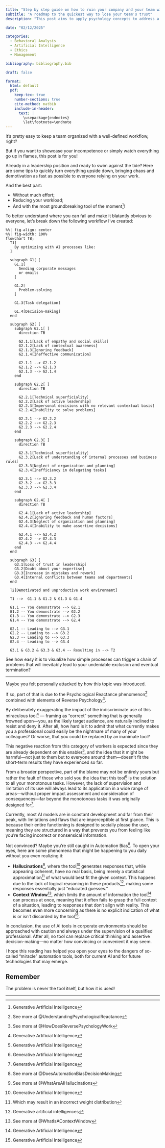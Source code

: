 ```yaml
---
title: "Step by step guide on how to ruin your company and your team with AI"
subtitle: "A roadmap to the quickest way to lose your team's trust"
description: "This post aims to apply psychology concepts to address a sensitive topic for those who are limited by the use of generative artificial intelligence tools in the professional environment, acting as a direct attack on the intellect, raising questions and seeking plausible solutions."

date: "02/12/2025"

categories:
  - Behavioral Analysis
  - Artificial Intelligence
  - Ethics
  - Management

bibliography: bibliography.bib

draft: false

format:
  html: default
  pdf:
    keep-tex: true
    number-sections: true
    cite-method: natbib
    include-in-header:
      text: |
        \usepackage{endnotes}
        \let\footnote=\endnote
---
```


It's pretty easy to keep a team organized with a well-defined workflow, right?

But if you want to showcase your incompetence or simply watch everything go up in flames, this post is for you!

Already in a leadership position and ready to swim against the tide? Here are some tips to quickly turn everything upside down, bringing chaos and demotivation as fast as possible to everyone relying on your work.

And the best part:

* Without much effort;
* Reducing your workload;
* And with the most groundbreaking tool of the moment[^1]!

To better understand where you can fail and make it blatantly obvious to everyone, let’s break down the following workflow I’ve created:

```mermaid
%%| fig-align: center
%%| fig-width: 100%
flowchart TB;
  T1[
    By optimizing with AI processes like:
  ]

  subgraph G1[ ]
    G1.1[
      Sending corporate messages
      or emails
    ]

    G1.2[
      Problem-solving
    ]

    G1.3[Task delegation]

    G1.4[Decision-making]
  end

  subgraph G2[ ]
    subgraph G2.1[ ]
      direction TB

      G2.1.1[Lack of empathy and social skills]
      G2.1.2[Lack of contextual awareness]
      G2.1.3[Ignoring feedback]
      G2.1.4[Ineffective communication]

      G2.1.1 --> G2.1.2
      G2.1.2 --> G2.1.3
      G2.1.3 --> G2.1.4
    end

    subgraph G2.2[ ]
      direction TB

      G2.2.1[Technical superficiality]
      G2.2.2[Lack of active leadership]
      G2.2.3[Impersonal decisions with no relevant contextual basis]
      G2.2.4[Inability to solve problems]

      G2.2.1 --> G2.2.2
      G2.2.2 --> G2.2.3
      G2.2.3 --> G2.2.4
    end

    subgraph G2.3[ ]
      direction TB

      G2.3.1[Technical superficiality]
      G2.3.2[Lack of understanding of internal processes and business rules]
      G2.3.3[Neglect of organization and planning]
      G2.3.4[Inefficiency in delegating tasks]

      G2.3.1 --> G2.3.2
      G2.3.2 --> G2.3.3
      G2.3.3 --> G2.3.4
    end

    subgraph G2.4[ ]
      direction TB

      G2.4.1[Lack of active leadership]
      G2.4.2[Ignoring feedback and human factors]
      G2.4.3[Neglect of organization and planning]
      G2.4.4[Inability to make assertive decisions]

      G2.4.1 --> G2.4.2
      G2.4.2 --> G2.4.3
      G2.4.3 --> G2.4.4
    end
  end

  subgraph G3[ ]
    G3.1[Loss of trust in leadership]
    G3.2[Doubt about your expertise]
    G3.3[Increase in mistakes and rework]
    G3.4[Internal conflicts between teams and departments]
  end

  T2[Demotivated and unproductive work environment]

  T1 -->  G1.1 & G1.2 & G1.3 & G1.4

  G1.1 -- You demonstrate --> G2.1
  G1.2 -- You demonstrate --> G2.2
  G1.3 -- You demonstrate --> G2.3
  G1.4 -- You demonstrate --> G2.4

  G2.1 -- Leading to --> G3.1
  G2.2 -- Leading to --> G3.2
  G2.3 -- Leading to --> G3.3
  G2.4 -- Leading to --> G3.4

  G3.1 & G3.2 & G3.3 & G3.4 -- Resulting in --> T2
```

See how easy it is to visualize how simple processes can trigger a chain of problems that will inevitably lead to your undeniable exclusion and eventual termination?

::: {.content-visible when-format="html"}

---

:::

Maybe you felt personally attacked by how this topic was introduced.

If so, part of that is due to the Psychological Reactance phenomenon[^2] combined with elements of Reverse Psychology[^3].

By deliberately exaggerating the impact of the indiscriminate use of this miraculous tool[^1] — framing as "correct" something that is generally frowned upon—you, as the likely target audience, are naturally inclined to resist and deny it. After all, how hard is it to admit that what currently makes you a professional could easily be the nightmare of many of your colleagues? Or worse, that you could be replaced by an inanimate tool?

This negative reaction from this category of workers is expected since they are already dependent on this enabler[^1], and the idea that it might be harmful—not just to them but to everyone around them—doesn’t fit the short-term results they have experienced so far.

From a broader perspective, part of the blame may not be entirely yours but rather the fault of those who sold you the idea that this tool[^1] is the solution to all your monotonous tasks. However, the lack of supervision and limitation of its use will always lead to its application in a wide range of areas—without proper impact assessment and consideration of consequences—far beyond the monotonous tasks it was originally designed for[^1].

Currently, most AI models are in constant development and far from their peak, with limitations and flaws that are imperceptible at first glance. This is because their entire functioning is designed to socially please the user, meaning they are structured in a way that prevents you from feeling like you're facing incorrect or nonsensical information.

Not convinced? Maybe you’re still caught in Automation Bias[^4].
To open your eyes, here are some phenomena that might be happening to you daily without you even realizing it:

* **Hallucinations**[^5], where the tool[^1] generates responses that, while appearing coherent, have no real basis, being merely a statistical approximation[^8] of what would best fit the given context.
This happens due to the lack of logical reasoning in these products[^7], making some responses essentially just "educated guesses."
* **Context Window**[^6], which limits the amount of information the tool[^1] can process at once, meaning that it often fails to grasp the full context of a situation, leading to responses that don’t align with reality. This becomes even more concerning as there is no explicit indication of what is or isn’t discarded by the tool[^1].

In conclusion, the use of AI tools in corporate environments should be approached with caution and always under the supervision of a qualified professional. After all, no tool can replace critical thinking and assertive decision-making—no matter how convincing or convenient it may seem.

I hope this reading has helped you open your eyes to the dangers of so-called "miracle" automation tools, both for current AI and for future technologies that may emerge.

::: {.callout-tip}
## Remember

The problem is never the tool itself, but how it is used!
:::

::: {.content-visible when-format="html"}

---

:::

\newpage
\theendnotes

[^1]: Generative Artificial Intelligence
[^2]: See more at @UnderstandingPsychologicalReactance
[^3]: See more at @HowDoesReversePsychologyWork
[^4]: See more at @DoesAutomationBiasDecisionMaking
[^5]: See more at @WhatAreAIHallucinations
[^6]: See more at @WhatIsAContextWindow
[^7]: Generative artificial intelligences
[^8]: Which may result in an incorrect weight distribution

:::{.column-body}
<script src="https://giscus.app/client.js"
        data-repo="dftv/blog_quarto"
        data-repo-id="R_kgDONv_J5g"
        data-category="Posts"
        data-mapping="number"
        data-term="8"
        data-strict="0"
        data-reactions-enabled="1"
        data-emit-metadata="0"
        data-input-position="top"
        data-theme="light"
        data-lang="en"
        data-loading="lazy"
        crossorigin="anonymous"
        async>
</script>
:::
